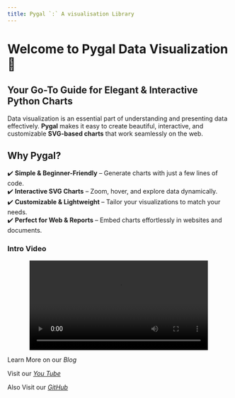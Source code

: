 ```yaml
---
title: Pygal `:` A visualisation Library
---
```


# Welcome to Pygal Data Visualization 🚀

## Your Go-To Guide for Elegant & Interactive Python Charts

Data visualization is an essential part of understanding and presenting data effectively. **Pygal** makes it easy to create beautiful, interactive, and customizable **SVG-based charts** that work seamlessly on the web.

## Why Pygal?

✔️ **Simple & Beginner-Friendly** – Generate charts with just a few lines of code.  
✔️ **Interactive SVG Charts** – Zoom, hover, and explore data dynamically.  
✔️ **Customizable & Lightweight** – Tailor your visualizations to match your needs.  
✔️ **Perfect for Web & Reports** – Embed charts effortlessly in websites and documents.  

### Intro Video
<center>


<video controls width="80%">
  <source src="media\WhatsApp Video 2025-02-25 at 21.23.03_d2ad1580.mp4" type="video/mp4">
  Your browser does not support the video tag.
</video>
</center>

Learn More on our *Blog*

Visit our *[You Tube](https://youtu.be/FGJ5Xf1AY7E)*

Also Visit our *[GitHub](https://github.com/khushal191/pygal-PSDV.git)*